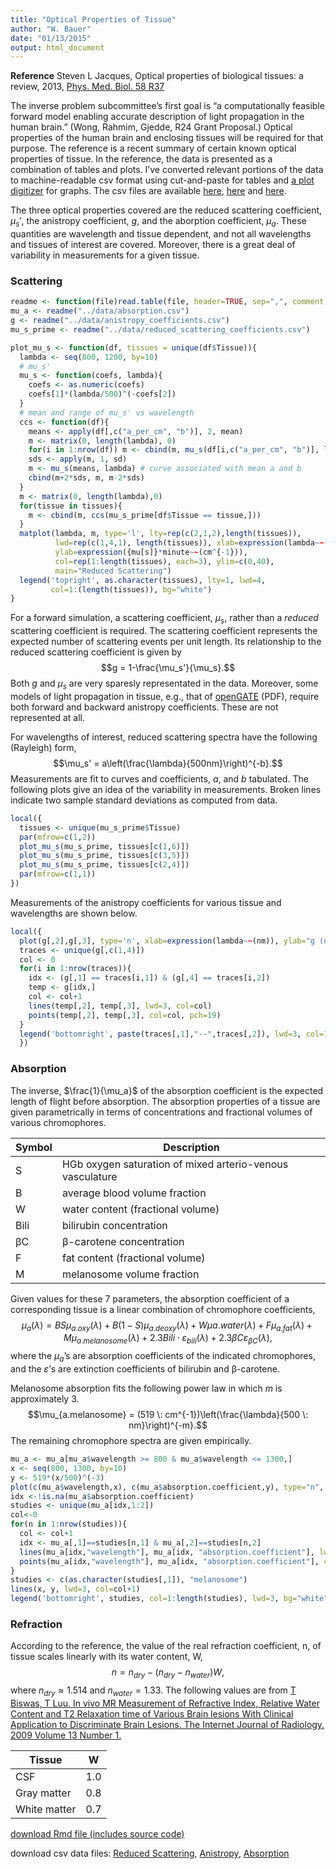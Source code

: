 ```yaml
---
title: "Optical Properties of Tissue"
author: "W. Bauer"
date: "01/13/2015"
output: html_document
---
```


**Reference** Steven L Jacques, Optical properties of biological tissues: a review, 2013, [Phys. Med. Biol. 58 R37](http://iopscience.iop.org/0031-9155/58/11/R37)

The inverse problem subcommittee's first goal is "a computationally feasible forward model enabling accurate description of light propagation in the human brain." (Wong, Rahmim, Gjedde, R24 Grant Proposal.) Optical properties of the human brain and enclosing tissues will be required for that purpose. The reference is a recent summary of certain known optical properties of tissue. In the reference, the data is presented as a combination of tables and plots. I've converted relevant portions of the data to machine-readable csv format using cut-and-paste for tables and [a plot digitizer](http://plotdigitizer.sourceforge.net/) for graphs. The csv files are available [here](../data/absorption.csv), [here](../data/anistropy_coefficients.csv) and [here](../data/reduced_scattering_coefficients.csv).

The three optical properties covered are the reduced scattering coefficient, $\mu_s'$, the anistropy coefficient, $g$, and the aborption coefficient, $\mu_a$. These quantities are wavelength and tissue dependent, and not all wavelengths and tissues of interest are covered. Moreover, there is a great deal of variability in measurements for a given tissue.

### Scattering

```r
readme <- function(file)read.table(file, header=TRUE, sep=",", comment.char="#")
mu_a <- readme("../data/absorption.csv")
g <- readme("../data/anistropy_coefficients.csv")
mu_s_prime <- readme("../data/reduced_scattering_coefficients.csv")

plot_mu_s <- function(df, tissues = unique(df$Tissue)){
  lambda <- seq(800, 1200, by=10)
  # mu_s'
  mu_s <- function(coefs, lambda){
    coefs <- as.numeric(coefs)
    coefs[1]*(lambda/500)^(-coefs[2])
  }
  # mean and range of mu_s' vs wavelength
  ccs <- function(df){
    means <- apply(df[,c("a_per_cm", "b")], 2, mean)
    m <- matrix(0, length(lambda), 0)
    for(i in 1:nrow(df)) m <- cbind(m, mu_s(df[i,c("a_per_cm", "b")], lambda))
    sds <- apply(m, 1, sd)
    m <- mu_s(means, lambda) # curve associated with mean a and b
    cbind(m+2*sds, m, m-2*sds)
  }
  m <- matrix(0, length(lambda),0)
  for(tissue in tissues){
    m <- cbind(m, ccs(mu_s_prime[df$Tissue == tissue,]))
  }
  matplot(lambda, m, type='l', lty=rep(c(2,1,2),length(tissues)), 
          lwd=rep(c(1,4,1), length(tissues)), xlab=expression(lambda~~(nm)), 
          ylab=expression({mu[s]}*minute~~(cm^{-1})),
          col=rep(1:length(tissues), each=3), ylim=c(0,40),
          main="Reduced Scattering")
  legend('topright', as.character(tissues), lty=1, lwd=4, 
         col=1:(length(tissues)), bg="white")
}
```


For a forward simulation, a scattering coefficient, $\mu_s$, rather than a *reduced* scattering coefficient is required. The scattering coefficient represents the expected number of scattering events per unit length. Its relationship to the reduced scattering coefficient is given by$$g = 1-\frac{\mu_s'}{\mu_s}.$$ Both $g$ and $\mu_s$ are very sparesly representated in the data. Moreover, some models of light propagation in tissue, e.g., that of [openGATE](http://www.opengatecollaboration.org/sites/opengatecollaboration.org/files/Cuplov2014.pdf) (PDF), require both forward and backward anistropy coefficients. These are not represented at all.

For wavelengths of interest, reduced scattering spectra have the following (Rayleigh) form,$$\mu_s' = a\left(\frac{\lambda}{500nm}\right)^{-b}.$$Measurements are fit to curves and coefficients, $a$, and $b$ tabulated. The following plots give an idea of the variability in measurements. Broken lines indicate two sample standard deviations as computed from data. 

```r
local({
  tissues <- unique(mu_s_prime$Tissue)
  par(mfrow=c(1,2))
  plot_mu_s(mu_s_prime, tissues[c(1,6)])
  plot_mu_s(mu_s_prime, tissues[c(3,5)])
  plot_mu_s(mu_s_prime, tissues[c(2,4)])
  par(mfrow=c(1,1))
})

```

Measurements of the anistropy coefficients for various tissue and wavelengths are shown below. 

```r
local({
  plot(g[,2],g[,3], type='n', xlab=expression(lambda~~(nm)), ylab="g (dimensionless)", main="Anistropy Coefficients")
  traces <- unique(g[,c(1,4)])
  col <- 0
  for(i in 1:nrow(traces)){
    idx <- (g[,1] == traces[i,1]) & (g[,4] == traces[i,2])
    temp <- g[idx,]
    col <- col+1
    lines(temp[,2], temp[,3], lwd=3, col=col)
    points(temp[,2], temp[,3], col=col, pch=19)
  }
  legend('bottomright', paste(traces[,1],"--",traces[,2]), lwd=3, col=1:nrow(traces)) 
  })
```


### Absorption

The inverse, $\frac{1}{\mu_a}$ of the absorption coefficient is the expected length of flight before absorption. The absorption properties of a tissue are given parametrically in terms of concentrations and fractional volumes of various chromophores.

Symbol | Description
-------|------------
S | HGb oxygen saturation of mixed arterio-venous vasculature
B | average blood volume fraction
W | water content (fractional volume)
Bili | bilirubin concentration 
βC | β-carotene concentration 
F | fat content (fractional volume)
M | melanosome volume fraction

Given values for these 7 parameters, the absorption coefficient of a corresponding tissue is a linear combination of chromophore coefficients,$$\mu_a(\lambda) = BS\mu_{a.oxy}(\lambda) + B(1-S)\mu_{a.deoxy}(\lambda) + W\mu{a.water}(\lambda) + F\mu_{a.fat}(\lambda) + M\mu_{a.melanosome}(\lambda) + 2.3Bili \cdot \varepsilon_{bili}(\lambda) + 2.3\beta C \varepsilon_{\beta C}(\lambda),$$where the $\mu_a$'s are absorption coefficients of the indicated chromophores, and the $\varepsilon$'s are extinction coefficients of bilirubin and β-carotene. 

Melanosome absorption fits the following power law in which $m$ is approximately 3.$$\mu_{a.melanosome} = (519 \: cm^{-1})\left(\frac{\lambda}{500 \: nm}\right)^{-m}.$$The remaining chromophore spectra are given empirically.

```r
mu_a <- mu_a[mu_a$wavelength >= 800 & mu_a$wavelength <= 1300,]
x <- seq(800, 1300, by=10)
y <- 519*(x/500)^(-3)
plot(c(mu_a$wavelength,x), c(mu_a$absorption.coefficient,y), type="n", xlab=expression(lambda~~(nm)), ylab=expression(mu[a]~~(cm^{-1})), main="Chromophore Absorption Properties", log="y")
idx <-!is.na(mu_a$absorption.coefficient)
studies <- unique(mu_a[idx,1:2])
col<-0
for(n in 1:nrow(studies)){
  col <- col+1
  idx <- mu_a[,1]==studies[n,1] & mu_a[,2]==studies[n,2]
  lines(mu_a[idx,"wavelength"], mu_a[idx, "absorption.coefficient"], lwd=3, col=col)
  points(mu_a[idx,"wavelength"], mu_a[idx, "absorption.coefficient"], col=col)
}
studies <- c(as.character(studies[,1]), "melanosome")
lines(x, y, lwd=3, col=col+1)
legend('bottomright', studies, col=1:length(studies), lwd=3, bg="white")
```

### Refraction

According to the reference, the value of the real refraction coefficient, n, of tissue scales linearly with its water content, W,$$n = n_{dry} − (n_{dry} − n_{water})W,$$ where $n_{dry} \approx 1.514$ and $n_{water} = 1.33.$ The following values are from [T Biswas, T Luu. In vivo MR Measurement of Refractive Index, Relative Water Content and T2 Relaxation time of Various Brain lesions With Clinical Application to Discriminate Brain Lesions. The Internet Journal of Radiology. 2009 Volume 13 Number 1.](https://ispub.com/IJRA/13/1/8277#)

Tissue | W
-------|-------
CSF | 1.0
Gray matter | 0.8
White matter | 0.7

[download Rmd file (includes source code)](jacques.Rmd)

download csv data files: [Reduced Scattering](../reduced_scattering_coefficients), [Anistropy](anistropy_coefficients.csv), [Absorption](../absorption.csv)